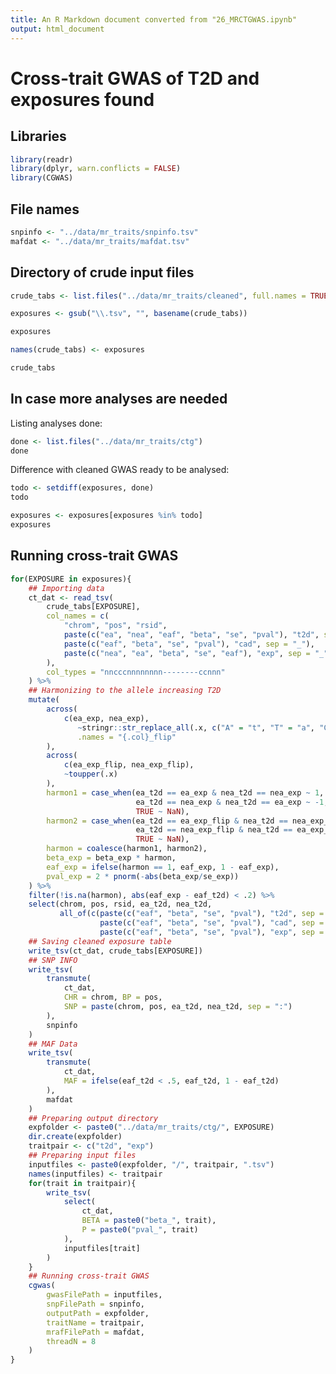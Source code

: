 ```yaml
---
title: An R Markdown document converted from "26_MRCTGWAS.ipynb"
output: html_document
---
```


# Cross-trait GWAS of T2D and exposures found

## Libraries

```r
library(readr)
library(dplyr, warn.conflicts = FALSE)
library(CGWAS)
```

## File names

```r
snpinfo <- "../data/mr_traits/snpinfo.tsv"
mafdat <- "../data/mr_traits/mafdat.tsv"
```

## Directory of crude input files

```r
crude_tabs <- list.files("../data/mr_traits/cleaned", full.names = TRUE)
```

```r
exposures <- gsub("\\.tsv", "", basename(crude_tabs))
```

```r
exposures
```

```r
names(crude_tabs) <- exposures
```

```r
crude_tabs
```

## In case more analyses are needed

Listing analyses done:

```r
done <- list.files("../data/mr_traits/ctg")
done
```

Difference with cleaned GWAS ready to be analysed:

```r
todo <- setdiff(exposures, done)
todo
```

```r
exposures <- exposures[exposures %in% todo]
exposures
```

## Running cross-trait GWAS

```r
for(EXPOSURE in exposures){
    ## Importing data
    ct_dat <- read_tsv(
        crude_tabs[EXPOSURE],
        col_names = c(
            "chrom", "pos", "rsid",
            paste(c("ea", "nea", "eaf", "beta", "se", "pval"), "t2d", sep = "_"),
            paste(c("eaf", "beta", "se", "pval"), "cad", sep = "_"),
            paste(c("nea", "ea", "beta", "se", "eaf"), "exp", sep = "_")
        ),
        col_types = "nncccnnnnnnnn--------ccnnn"
    ) %>%
    ## Harmonizing to the allele increasing T2D
    mutate(
        across(
            c(ea_exp, nea_exp),
               ~stringr::str_replace_all(.x, c("A" = "t", "T" = "a", "C" = "g", "G" = "c")),
               .names = "{.col}_flip"
        ),
        across(
            c(ea_exp_flip, nea_exp_flip),
            ~toupper(.x)
        ),
        harmon1 = case_when(ea_t2d == ea_exp & nea_t2d == nea_exp ~ 1,
                            ea_t2d == nea_exp & nea_t2d == ea_exp ~ -1,
                            TRUE ~ NaN),
        harmon2 = case_when(ea_t2d == ea_exp_flip & nea_t2d == nea_exp_flip ~ 1,
                            ea_t2d == nea_exp_flip & nea_t2d == ea_exp_flip ~ -1,
                            TRUE ~ NaN),
        harmon = coalesce(harmon1, harmon2),
        beta_exp = beta_exp * harmon,
        eaf_exp = ifelse(harmon == 1, eaf_exp, 1 - eaf_exp),
        pval_exp = 2 * pnorm(-abs(beta_exp/se_exp))
    ) %>%
    filter(!is.na(harmon), abs(eaf_exp - eaf_t2d) < .2) %>%
    select(chrom, pos, rsid, ea_t2d, nea_t2d, 
           all_of(c(paste(c("eaf", "beta", "se", "pval"), "t2d", sep = "_"),
                    paste(c("eaf", "beta", "se", "pval"), "cad", sep = "_"),
                    paste(c("eaf", "beta", "se", "pval"), "exp", sep = "_"))))
    ## Saving cleaned exposure table
    write_tsv(ct_dat, crude_tabs[EXPOSURE])
    ## SNP INFO
    write_tsv(
        transmute(
            ct_dat, 
            CHR = chrom, BP = pos, 
            SNP = paste(chrom, pos, ea_t2d, nea_t2d, sep = ":")
        ),
        snpinfo
    )
    ## MAF Data
    write_tsv(
        transmute(
            ct_dat, 
            MAF = ifelse(eaf_t2d < .5, eaf_t2d, 1 - eaf_t2d)
        ), 
        mafdat
    )
    ## Preparing output directory
    expfolder <- paste0("../data/mr_traits/ctg/", EXPOSURE)
    dir.create(expfolder)
    traitpair <- c("t2d", "exp")
    ## Preparing input files
    inputfiles <- paste0(expfolder, "/", traitpair, ".tsv")
    names(inputfiles) <- traitpair
    for(trait in traitpair){
        write_tsv(
            select(
                ct_dat, 
                BETA = paste0("beta_", trait),
                P = paste0("pval_", trait)
            ),
            inputfiles[trait]
        )
    }
    ## Running cross-trait GWAS
    cgwas(
        gwasFilePath = inputfiles, 
        snpFilePath = snpinfo, 
        outputPath = expfolder,
        traitName = traitpair,
        mrafFilePath = mafdat,
        threadN = 8
    )
}
```


